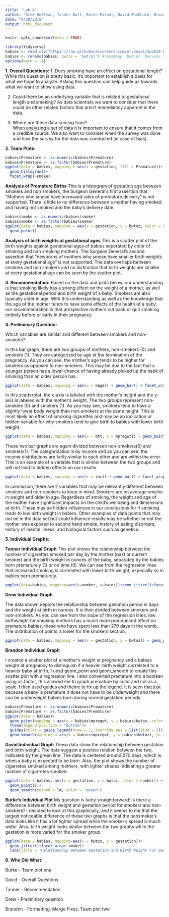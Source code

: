 ---
title: "Lab 4"
author: "Drew Hoffman, Tanner Ball, Burke Parent, David Washburn, Brandon Nelsen"
date: "9/20/2019"
output: html_document
---

```{r setup, include=FALSE}
knitr::opts_chunk$set(echo = TRUE)
```

```{r include = FALSE}
library(tidyverse)
babies <- read_csv("https://raw.githubusercontent.com/ervance1/Sp2018-Data-Science-repo/master/babies2a.dat")
babies <- rename(babies, bwtoz = 'bwt/oz') #renaming `bwt/oz` because the "/" sign requires special care
options(warn = -1)
```

**1. Overall Questions:**
1. Does smoking have an effect on gestational length?
While this question is pretty basic, it’s important to establish a basis for what we hope to analyze. Asking this question can help guide us towards what we want to show using data.

2. Could there be an underlying variable that is related to gestational length and smoking?
As data scientists we want to consider that there could be other related factors that aren’t immediately apparent in the data.

3. Where are these data coming from?    
When analyzing a set of data it is important to ensure that it comes from a credible source. We also want to consider when the survey was done and how the survey for the data was conducted (in case of bias).

**2. Team Plots:**

```{r}
babies$Premature <- as.numeric(babies$Premature)
babies$Premature <- as.factor(babies$Premature)
ggplot(data = babies, mapping = aes(x = gestation, fill = Premature))+
  geom_histogram()+
  facet_wrap(~smoke)
```

**Analysis of Premature Births**
This is a histogram of gestation age between smokers and non smokers, the Surgeon General's first assertion that "Mothers who smoke have increased rates of premature delivery" is not supported. There is little to no difference between a mother having smoked and having not smoked and the baby's delivery date. 

```{r}
babies$smoke <- as.numeric(babies$smoke)
babies$smoke <- as.factor(babies$smoke)
ggplot(data = babies, mapping = aes(x = gestation, y = bwtoz, color = smoke))+
  geom_point()
```

**Analysis of birth weights at gestational ages**
This is a scatter plot of the birth weights against gestational ages of babies seperated by color of smoking and non smoking mothers. The Surgeon General's second assertion that "newborns of mothers who smoke have smaller birth weights at every gestational age" is not supported. The data overlaps between smokers and non smokers and no distinction that birth weights are smaller at every gestational age can be seen by the scatter plot.

**3. Recommendation:**
Based on the data and plots below, our understanding is that smoking likely has a strong effect on the weight of a mother, as well as the gestational period and birth weight of a baby. Smokers are also typically older in age. With this understanding as well as the knowledge that the age of the mother tends to have some effects of the health of a baby, our recommendation is that prospective mothers cut back or quit smoking entirely before or early in their pregnancy.

**4. Preliminary Question:**

Which variables are similar and different between smokers and non-smokers?

In this bar graph, there are two groups of mothers, non-smokers (0) and smokers (1). They are categorized by age at the termination of the pregnancy. As you can see, the mother's age tends to be higher for smokers as opposed to non-smokers. This may be due to the fact that a younger person has a lower chance of having already picked up the habit of smoking than an older person has. 

```{r}
ggplot(data = babies, mapping = aes(x = mage)) + geom_bar() + facet_wrap(~smoke)
```

In this scatterplot, the x-axis is labeled with the mother's height and the y-axis is labeled with the mother's weight. The two groups represent non-smokers (0) and smokers (1). As you may see, smokers tend to have a slightly lower body weight than non-smokers at the same height. This is most likely an effect of smoking cigarettes and may be an indication or hidden variable for why smokers tend to give birth to babies with lower birth weight.

```{r}
ggplot(data = babies, mapping = aes(x = mht, y = mpregwt)) + geom_point() + facet_wrap(~smoke) + geom_smooth()
```

These two bar graphs are again divided between non-smokers(0) and smokers(1). The categorization is by income and as you can see, the income distributions are farily similar to each other and are within the error. This is an example of a variable that is similar between the two groups and will not lead to hidden effects on our results.

```{r}
ggplot(data = babies, mapping = aes(x = inc)) + geom_bar() + facet_wrap(~smoke)
```

In conclusion, there are 2 variables that may be relevantly different between smokers and non-smokers to keep in mind. Smokers are on average smaller in weight and older in age. Regardless of smoking, the weight and age of the mother have significant impacts on the child's wellbeing and dimensions at birth. These may be hidden influences in our conclusions for if smoking leads to low birth weight in babies. Other examples of data points that may not be in the data set but could influence results may be whether or not the mother was exposed to second hand smoke, history of eating disorders, history of mental illness, and biological factors such as genetics.


**5. Individual Graphs:**

**Tanner Individual Graph**
This plot shows the relationship between the number of cigarettes smoked per day by the mother (past or current smoker) and the birth weight in ounces of the baby, separated by the babies born prematurely (1) or on time (0). We can see from the regression lines that increased smoking is correlated with lower birth weight, especially so in babies born prematurely.
```{r}
ggplot(data=babies, mapping=aes(x=number, y=bwtoz))+geom_jitter()+facet_wrap(~ Premature)+ geom_smooth(method='lm', se=FALSE)
```

**Drew Individual Graph**

The data shown depicts the relationship between gestation period in days and the weight at birth in ounces. It is then divided between smokers and non-smokers. As you can see from the slope of the regression lines, low birthweight for smoking mothers has a much more pronounced effect on premature babies, those who have spent less than 270 days in the womb. The distribution of points is lower for the smokers section.

```{r}
ggplot(data = babies, mapping = aes(x = gestation, y = bwtoz)) + geom_point() + geom_smooth(se = FALSE) + facet_wrap(~smoke) 
```

**Brandon Individual Graph**

I created a scatter plot of a mother's weight at pregnancy and a babies weight at pregnancy to distinguish if a heavier birth weight correlated to a heavier baby at birth, I uesd geom_point and geom_smooth to create this scatter plot with a regression line. I also converted premature into a boolean using as.factor, this allowed me to graph premature by color and not as a scale. I then used guides and theme to fix up the legend. It is seen that just because a baby is premature it does not have to be underweight and there can be underweight babies born during normal gestation periods.
```{r}
babies$Premature <- as.numeric(babies$Premature)
babies$Premature <- as.factor(babies$Premature)
ggplot(data = babies)+
  geom_point(mapping = aes(x = babies$mpregwt, y = babies$bwtoz, color = babies$Premature))+
  theme(legend.position = "bottom")+
  guides(color = guide_legend(nrow = 1, override.aes = list(size = 2)))+
  geom_smooth(mapping = aes(x = babies$mpregwt, y = babies$bwtoz), se = FALSE, method = 'lm', color = "black")
```

**David Individual Graph**
These data show the relationship between gestation and birth weight. The data suggest a positive relation between the two, indicated by the green line. The data is centered around 270 days, which is when a baby is expected to be born. Also, the plot shows the number of cigarretes smoked among mothers, with lighter shades indicating a greater number of cigarretes smoked. 

```{r}
ggplot(data = babies, aes(x = gestation, y = bwtoz, color = number)) +
  geom_point() +
  geom_smooth(method = lm, color = "green")
```

**Burke's Individual Plot**
My question is fairly straightforward: Is there a difference between birth weight and gestation period for smokers and non-smokers? I decided to look at this graphically, and it seems to me that the largest noticeable difference of these two graphs is that the nonsmoker's data looks like it has a lot tighter spread while the smoker's spread is much wider. Also, birth weight looks similar between the two graphs while the gestation is more varied for the smoker group.
```{r, echo=FALSE}
ggplot(data = babies, mapping=aes(x = bwtoz, y = gestation))+
  geom_jitter()+facet_wrap(~smoke)+
  labs(title = "Relationship Between Gestation and Birth Weight For Smokers/Non-Smokers",subtitle= "0 = Never Smokes, 1 = Always Smokes", x = "Gestation Period, Days", y = "Birth Weight, Ounces")

```

**6. Who Did What:**

Burke - Team plot one

David -  Overall Questions

Tanner - Recommendation

Drew - Preliminary question

Brandon - Formatting, Merge Fixes, Team plot two